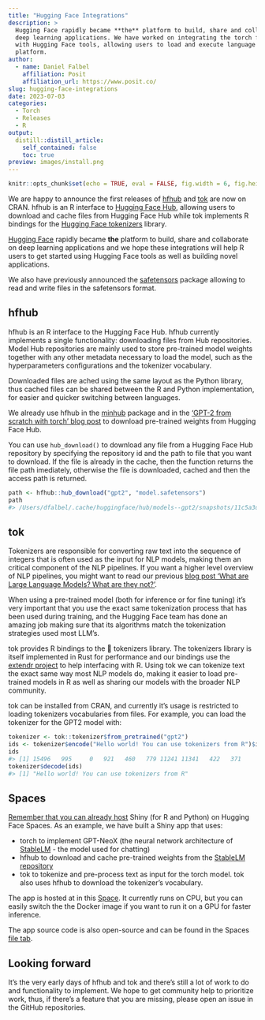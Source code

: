 ```yaml
---
title: "Hugging Face Integrations"
description: >
  Hugging Face rapidly became **the** platform to build, share and collaborate on 
  deep learning applications. We have worked on integrating the torch for R ecossystem
  with Hugging Face tools, allowing users to load and execute language models from their
  platform.
author:
  - name: Daniel Falbel
    affiliation: Posit
    affiliation_url: https://www.posit.co/
slug: hugging-face-integrations
date: 2023-07-03
categories:
  - Torch
  - Releases
  - R
output:
  distill::distill_article:
    self_contained: false
    toc: true
preview: images/install.png
---
```


```r
knitr::opts_chunk$set(echo = TRUE, eval = FALSE, fig.width = 6, fig.height = 6)
```

We are happy to announce the first releases of [hfhub](https://github.com/mlverse/hfhub) and [tok](https://github.com/mlverse/tok) are now on CRAN. 
hfhub is an R interface to [Hugging Face Hub](https://huggingface.co/docs/hub/index), allowing users to download and cache files
from Hugging Face Hub while tok implements R bindings for the [Hugging Face tokenizers](https://github.com/huggingface/tokenizers)
library.

[Hugging Face](https://huggingface.co) rapidly became **the** platform to build, share and collaborate on 
deep learning applications and we hope these integrations will help R users to
get started using Hugging Face tools as well as building novel applications.

We also have previously announced the [safetensors](https://github.com/mlverse/safetensors) 
package allowing to read and write files in the safetensors format.

## hfhub

hfhub is an R interface to the Hugging Face Hub. hfhub currently implements a single
functionality: downloading files from Hub repositories. Model Hub repositories are
mainly used to store pre-trained model weights together with any other metadata 
necessary to load the model, such as the hyperparameters configurations and the 
tokenizer vocabulary.

Downloaded files are ached using the same layout as the Python library, thus cached
files can be shared between the R and Python implementation, for easier and quicker
switching between languages.

We already use hfhub in the [minhub](https://github.com/mlverse/minhub) package and
in the ['GPT-2 from scratch with torch' blog post](https://blogs.rstudio.com/ai/posts/2023-06-20-gpt2-torch/) to
download pre-trained weights from Hugging Face Hub.

You can use `hub_download()` to download any file from a Hugging Face Hub repository
by specifying the repository id and the path to file that you want to download. 
If the file is already in the cache, then the function returns the file path imediately,
otherwise the file is downloaded, cached and then the access path is returned.

``` r
path <- hfhub::hub_download("gpt2", "model.safetensors")
path
#> /Users/dfalbel/.cache/huggingface/hub/models--gpt2/snapshots/11c5a3d5811f50298f278a704980280950aedb10/model.safetensors
```

## tok

Tokenizers are responsible for converting raw text into the sequence of integers that 
is often used as the input for NLP models, making them an critical component of the
NLP pipelines. If you want a higher level overview of NLP pipelines, you might want to read
our previous [blog post 'What are Large Language Models? What are they not?'](https://blogs.rstudio.com/ai/posts/2023-06-20-llm-intro/#overall-architecture).

When using a pre-trained model (both for inference or for fine tuning) it's very 
important that you use the exact same tokenization process that has been used during
training, and the Hugging Face team has done an amazing job making sure that its algorithms
match the tokenization strategies used most LLM's. 

tok provides R bindings to the 🤗 tokenizers library. The tokenizers library is itself
implemented in Rust for performance and our bindings use the [extendr project](https://github.com/extendr/extendr)
to help interfacing with R. Using tok we can tokenize text the exact same way most
NLP models do, making it easier to load pre-trained models in R as well as sharing
our models with the broader NLP community.

tok can be installed from CRAN, and currently it's usage is restricted to loading
tokenizers vocabularies from files. For example, you can load the tokenizer for the GPT2
model with:

``` r
tokenizer <- tok::tokenizer$from_pretrained("gpt2")
ids <- tokenizer$encode("Hello world! You can use tokenizers from R")$ids
ids
#> [1] 15496   995     0   921   460   779 11241 11341   422   371
tokenizer$decode(ids)
#> [1] "Hello world! You can use tokenizers from R"
```

## Spaces

[Remember that you can already host](https://shiny.posit.co/blog/posts/shiny-on-hugging-face/) 
Shiny (for R and Python) on Hugging Face Spaces. As an example, we have built a Shiny
app that uses:

- torch to implement GPT-NeoX (the neural network architecture of [StableLM](https://huggingface.co/stabilityai/stablelm-tuned-alpha-3b) - the model used for chatting)
- hfhub to download and cache pre-trained weights from the [StableLM repository](https://huggingface.co/stabilityai/stablelm-tuned-alpha-3b)
- tok to tokenize and pre-process text as input for the torch model. tok also uses hfhub to download the tokenizer's vocabulary.

The app is hosted at in this [Space](https://huggingface.co/spaces/posit/gptneox-chat).
It currently runs on CPU, but you can easily switch the the Docker image if you want
to run it on a GPU for faster inference.

The app source code is also open-source and can be found in the Spaces [file tab](https://huggingface.co/spaces/dfalbel/gptneox-chat/tree/main).

## Looking forward

It's the very early days of hfhub and tok and there's still a lot of work to do
and functionality to implement. We hope to get community help to prioritize work,
thus, if there's a feature that you are missing, please open an issue in the GitHub
repositories.
